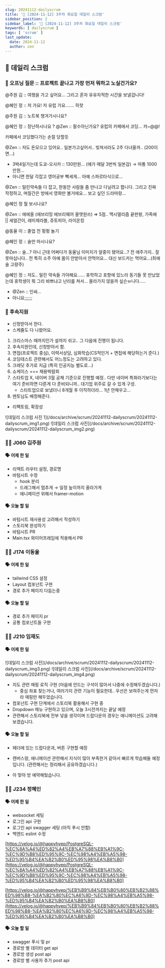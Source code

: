 ```yaml
---
slug: 20241112-dailyscrum
title: '🏃 [2024-11-12] 3주차 화요일 데일리 스크럼'
sidebar_position: 2
sidebar_label: '🏃 [2024-11-12] 3주차 화요일 데일리 스크럼'
keywords: [ dailyscrum ]
tags: [ 'scrum' ]
last_update:
  date: 2024-11-12
  author: zen
---
```


## 🏃 데일리 스크럼

### 🤔 오프닝 질문 :: 프로젝트 끝나고 가장 먼저 뭐하고 노실건가요?

@주원 김 :: 여행을 가고 싶어요… 그리고 혼자 유유자적한 시간을 보낼겁니다!

@혜인 정 :: 저 가요! 저 유럽 가요……. 하핫

@주원 김 :: 노트북 챙겨가시나요?

@혜인 정 :: 장난하시나요 ?
@Zen :: 필수아닌가요? 유럽의 카페에서 코딩… 캬~@@!

카페에서 코딩했다가는 손절 당할듯

@Zen :: 저도 돈모으고 있어요.. 일본가고싶어서.. 빚져서라도 2주 다녀올까.. (200이면…)

- 3박4일가는데 도쿄-오사카 :: 130만원… (얘가 매달 3번씩 일본감) → 마통 1000만원…
- 아니면 한달 각잡고 영어공부 빡세게… 아예 스파르타식으로…

@Zen :: 밀린약속들 다 잡고, 한동안 사람들 좀 만나고 다닐려고 합니다. 그리고 진짜 작정하고, 며칠간은 방에서 영화만 볼거에요… 보고 싶던 드라마랑…

@혜인 정 뭘 보시나요?

@Zen :: 에에올 (에브리띵 에브리웨어 올앳원쓰) ⇒ 5점.. 맥시멀리즘 끝판왕, 가족애 || 세얼간이, 레미제라블, 쥬토피아, 라이온킹

@동율 이 :: 졸업 전 펑펑 놀기

@혜인 정 :: 술만 마시나요?

@Zen :: 술…? 아니 근데 어쩌다가 동율님 이미지가 알중이 됐어요…? 전 애주가지.. 잘 못마십니다.. 전 특히 소주 아예 몸이 안받아서 안먹어요… 대신 보드카는 먹어요…(최애 술 고량주)

@혜인 정 :: 저도.. 밀린 약속들 가야해요…… 휴학하고 포항에 있느라 동기들 못 만났었는데 휴학생이 뭐 그리 바쁘냐고 난리를 쳐서… 올라가지 않을까 싶슨ㅂ니다…..

- @Zen :: 인싸…
- 아니요;;;;;;

### 🤔 후속지원

- 신청받아서 한다.
- 스케쥴도 다 나왔어요.

1. 크리스마스 때까지인가 설까지 쉬고.. 그 다음에 진행이 됩니다.
2. 후속지원인데, 신청받아서 함.
3. 면접(프로젝트 중심), 이력서상담, 심화학습(CS적인거 + 면접에 해당하는거 준다.)
4. 코딩테스트 관련해서도 어느정도는 고려하고 있다.
5. 크레딧 추가로 지급 (특히 인공지능 별도로…)
6. 쇼케이스 === 채용박람회
7. 스타트업 X, 네이버 3월 공채 기준으로 진행할 예정.. 다만 네이버 특화라기보다는 여기 준비하면 다른게 다 준비되니까.. 대기업 위주로 갈 수 있게 구성.
    - 스타트업으로 보냈더니 8개월 후 이직하더라… 1년 안채우고…
8. 멘토님도 배정해준다.

- 리팩토링, 확장성

<div className='image-row'>
![데일리 스크럼 사진 1](/docs/archive/scrum/20241112-dailyscrum/20241112-dailyscrum_img1.png)
![데일리 스크럼 사진](/docs/archive/scrum/20241112-dailyscrum/20241112-dailyscrum_img2.png)
</div>

### 🧑‍💻 J060 김주원

#### 🗣️ 어제 한 일

- 리액트 라우터 설정, 경로명
- 바텀시트 수정
    - hook 분리
    - 드래그해서 멈추게 → 일정 높이까지 올라가게
    - 애니메이션 위해서 framer-motion


<ReactPlayer playing controls url="/docs/archive/scrum/20241112-dailyscrum/20241112-dailyscrum_video1.mov"></ReactPlayer>


#### 🗣️ 오늘 할 일

- 바텀시트 재사용성 고려해서 작성하기
- 스토리북 완성하기
- 바텀시트 PR
- Main.tsx 와이어프레임에 적용해서 PR

### 🧑‍💻 J174 이동율

#### 🗣️ 어제 한 일

- tailwind CSS 설정
- Layout 컴포넌트 구현
- 경로 추가 페이지 다듬는중

#### 🗣️ 오늘 할 일

- 경로 추가 페이지 pr
- 공통 컴포넌트들 구현

### 🧑‍💻 J210 임재도

#### 🗣️ 어제 한 일

<div className='image-row'>
![데일리 스크럼 사진](/docs/archive/scrum/20241112-dailyscrum/20241112-dailyscrum_img3.png)
![데일리 스크럼 사진](/docs/archive/scrum/20241112-dailyscrum/20241112-dailyscrum_img4.png)
</div>

- 지도 관련 매핑 로직 구현 (마음에 안드는 구석이 많아서 나중에 수정해두겠습니다.)
    - 중심 좌표 찾는거나, 여러가지 관련 기능이 필요한데.. 우선은 보여주는게 먼저라 매핑만 해두었습니다.
- 컴포넌트 구현 단계에서 스토리북 활용해서 구현 중
- Dropdown 메뉴 구현하고 있으며, 오늘 3시전까지는 끝날 예정
- 관련해서 스토리북에 전부 넣을 생각이며 드랍다운의 경우는 애니메이션도 고려해보겠습니다.

#### 🗣️ 오늘 할 일

- 헤더에 있는 드랍다운과, 버튼 구현할 예정
- 캔버스랑, 애니메이션 관련해서 지식이 많이 부족한거 같아서 빠르게 학습해둘 예정입니다. (관련해서는 정리해서 공유하겠습니다.)

- 아 맞아 방 예약해뒀습니다.

### 🧑‍💻 J234 정혜인

#### 🗣️ 어제 한 일

- websocket 세팅
- 로그인 api 구현
- 로그인 api swagger 세팅 (아직 푸시 안함)
- 백엔드 eslint 수정

[https://velog.io/@happyhyep/PostgreSQL-%EC%8A%A4%ED%82%A4%EB%A7%88%EB%A1%9C-%EC%9D%B8%ED%95%9C-%EC%98%A4%EB%A5%98-%ED%95%B4%EA%B2%B0%ED%95%98%EA%B8%B0](https://velog.io/@happyhyep/PostgreSQL-%EC%8A%A4%ED%82%A4%EB%A7%88%EB%A1%9C-%EC%9D%B8%ED%95%9C-%EC%98%A4%EB%A5%98-%ED%95%B4%EA%B2%B0%ED%95%98%EA%B8%B0)

[https://velog.io/@happyhyep/%EB%B9%84%EB%B0%80%EB%B2%88%ED%98%B8-%EA%B2%80%EC%A6%9D-%EC%98%A4%EB%A5%98-%ED%95%B4%EA%B2%B0%EA%B8%B0](https://velog.io/@happyhyep/%EB%B9%84%EB%B0%80%EB%B2%88%ED%98%B8-%EA%B2%80%EC%A6%9D-%EC%98%A4%EB%A5%98-%ED%95%B4%EA%B2%B0%EA%B8%B0)

#### 🗣️ 오늘 할 일

- swagger 푸시 및 pr
- 경로방 별 데이터 get api
- 경로방 생성 post api
- 경로방 별 사용자 추가 post api
